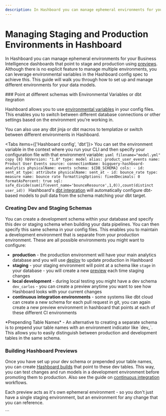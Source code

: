 ```yaml
---
description: In Hashboard you can manage ephemeral environments for your Business Intelligence dashboards that point to stage and production using preview builds
---
```



# Managing Staging and Production Environments in Hashboard

In Hashboard you can manage ephemeral environments for your Business Intelligence dashboards that point to stage and production using [previews](/docs/data-ops/cli/v3/preview). Although there is no explicit feature to manage multiple environments, you can leverage environmental variables in the Hashboard config spec to achieve this. This guide will walk you through how to set up and manage different environments for your data models.

<Steps>
### Point at different schemas with Environmental Variables or dbt itegration

Hashboard allows you to use [environmental variables](/docs/dataops/environment-variables) in your config files. This enables you to switch between different database connections or other settings based on the environment you're working in.

You can also use any dbt jinja or dbt macros to templatize or switch between different environments in Hashboard.

<Tabs items={['Hashboard config', 'dbt']}>
  <Tab>
    You can set the environment variable in the context where you run your CLI and then specify your configuration file with that environment variable:
    ```yaml filename="model.yml" copy {8}
    hbVersion: "1.0"
    type: model
    alias: product_user_events
    name: Product User Events
    source:
      connectionName: bigquery-hashboard-analytics
      physicalName: events
      schema: ${DB_SCHEMA}
    cols:
      - id: sent_at
        type: attribute
        physicalName: sent_at
      - id: bounce_rate
        type: measure
        name: bounce rate
        formattingOptions:
          fixedDecimals: 0
          formatAsPercent: true
        sql: safe_divide(sum(if(event_name='bounceResource',1,0)),count(distinct user_id))
    ```
  </Tab>
  <Tab>
  Hashboard's [dbt integration](../data-ops/dbt-integration) will automatically configure dbt-based models to pull data from the schema matching your dbt target.
</Tab>
</Tabs>

### Creating Dev and Staging Schemas

You can create a development schema within your database and specify this dev or staging schema when building your data pipelines. You can then specify this same schema in your config files. This enables you to maintain a development environment that is separate from your production environment. These are all possible environments you might want to configure:

- **production** - the production environment will have your main analytics database and you will use [deploy](/docs/data-ops/cli/v3/deploy) to update production in Hashboard
- **staging** - your staging environment will point at a schema like `stage` in your database - you will create a new [preview](/docs/data-ops/cli/v3/preview) each time staging changes
- **local development** - during local testing you might have a dev schema `dev_carlos` - you can create a preview anytime you want to see how Hashboard looks with your current changes
- **continuous integration environments** - some systems like dbt cloud can create a new schema for each pull request in git, you can again create a new preview environment in hashboard that points at each of these different CI environments

<Callout type="info">
*Prepending Table Names* - An alternative to creating a separate schema is to
prepend your table names with an environment indicator like `dev_`. This
allows you to easily distinguish between production and development tables in
the same schema.
</Callout>

### Building Hashboard Previews

Once you have set up your dev schema or prepended your table names, you can create [Hashboard builds](/docs/data-ops/cli/v3/build) that point to these dev tables. This way, you can test changes and run models in a development environment before promoting them to production. Also see the guide on [continuous integration](/docs/data-ops/continuous-integration) workflows.

Each preview acts as it's own ephemeral environment - so you don't just have a single staging environment, but an environment for any change that you can reference.

</Steps>
```
